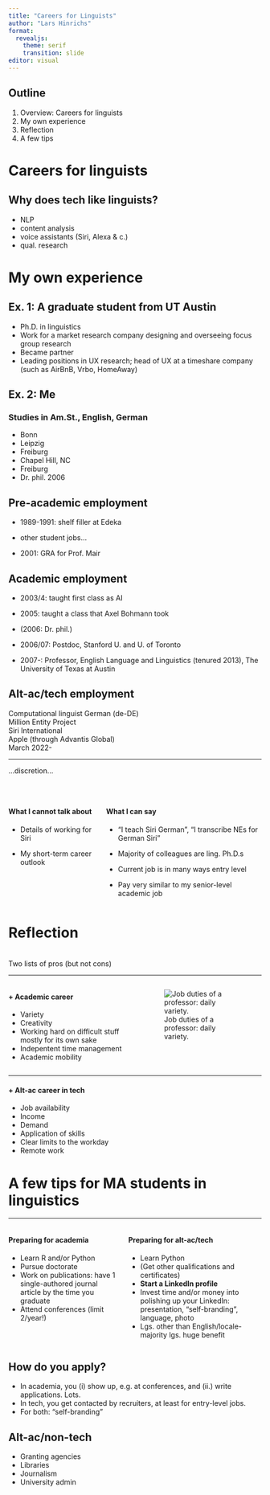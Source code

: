 ```yaml
---
title: "Careers for Linguists"
author: "Lars Hinrichs"
format: 
  revealjs:
    theme: serif
    transition: slide
editor: visual
---
```


## Outline

1. Overview: Careers for linguists
1. My own experience
1. Reflection
1. A few tips


# Careers for linguists

## Why does tech like linguists?

::: {.incremental}
- NLP
- content analysis
- voice assistants (Siri, Alexa & c.)
- qual. research

:::

# My own experience

## Ex. 1: A graduate student from UT Austin

::: {.incremental}

- Ph.D. in linguistics
- Work for a market research company designing and overseeing focus group research
- Became partner
- Leading positions in UX research; head of UX at a timeshare company (such as AirBnB, Vrbo, HomeAway)

:::

## Ex. 2: Me

### Studies in Am.St., English, German

-   Bonn
-   Leipzig
-   Freiburg
-   Chapel Hill, NC
-   Freiburg
-   Dr. phil. 2006

## Pre-academic employment

-   1989-1991: shelf filler at Edeka

-   other student jobs...

-   2001: GRA for Prof. Mair

## Academic employment

::: {.incremental}

-   2003/4: taught first class as AI

-   2005: taught a class that Axel Bohmann took

-   (2006: Dr. phil.)

-   2006/07: Postdoc, Stanford U. and U. of Toronto

-   2007-: Professor, English Language and Linguistics (tenured 2013), The University of Texas at Austin
:::

## Alt-ac/tech employment

Computational linguist German (de-DE)<br>Million Entity Project<br>Siri International<br>Apple (through Advantis Global)<br>March 2022-

---

...discretion...

<p>

<br>

::: columns
::: column
#### What I cannot talk about

::: incremental
-   Details of working for Siri

-   My short-term career outlook 
:::
:::

::: column
#### What I can say

::: incremental
-   "I teach Siri German", "I transcribe NEs for German Siri"

-   Majority of colleagues are ling. Ph.D.s

-   Current job is in many ways entry level

-   Pay very similar to my senior-level academic job
:::
:::
:::

# Reflection
<br>Two lists of pros (but not cons)

---

::: {.columns}
::: {.column}


#### + Academic career

::: {.incremental}
- Variety
- Creativity
- Working hard on difficult stuff mostly for its own sake
- Indepentent time management
- Academic mobility
:::
:::

::: {.column}

:::{.incremental}

![Job duties of a professor: daily variety.](img/pie.png)

:::
:::
:::

---

#### + Alt-ac career in tech

::: {.incremental}
- Job availability
- Income
- Demand
- Application of skills
- Clear limits to the workday
- Remote work
:::

# A few tips for MA students in linguistics

---

:::: {.columns} 
::: {.column}


#### Preparing for academia

::: {.incremental}

- Learn R and/or Python
- Pursue doctorate
- Work on publications: have 1 single-authored journal article by the time you graduate
- Attend conferences (limit 2/year!)


:::
:::


::: {.column}
#### Preparing for alt-ac/tech

::: {.incremental}

- Learn Python
- (Get other qualifications and certificates)
- **Start a LinkedIn profile**
- Invest time and/or money into polishing up your LinkedIn: presentation, "self-branding", language, photo
- Lgs. other than English/locale-majority lgs. huge benefit

:::
:::
::::

## How do you apply?

::: {.incremental}
- In academia, you (i) show up, e.g. at conferences, and (ii.) write applications. Lots.
- In tech, you get contacted by recruiters, at least for entry-level jobs.
- For both: "self-branding"
:::

## Alt-ac/non-tech

::: {.incremental}
- Granting agencies
- Libraries
- Journalism
- University admin

:::

